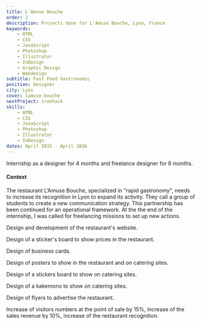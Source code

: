 ```yaml
---
title: L'Amuse Bouche
order: 2
description: Projects done for L'Amuse Bouche, Lyon, France
keywords:
    - HTML
    - CSS
    - JavaScript
    - Photoshop
    - Illustrator
    - InDesign
    - Graphic Design
    - Webdesign
subtitle: Fast Food Gastronomic
position: Designer
city: Lyon
cover: lamuse-bouche
nextProject: ironhack
skills:
    - HTML
    - CSS
    - JavaScript
    - Photoshop
    - Illustrator
    - InDesign
dates: April 2015 - April 2016
---
```


<Section title="Overview">
<Fade>

Internship as a designer for 4 months and freelance designer for 8 months.

</Fade>

<Fade>

#### Context

</Fade>
<Fade>

The restaurant L’Amuse Bouche, specialized in "rapid gastronomy", needs to increase its recognition in Lyon to expand its activity. They call a group of students to create a new communication strategy. This partnership has been continued for an operational framework. At the the end of the internship, I was called for freelancing missions to set up new actions.

</Fade>
</Section>

<Section title="Web Design" img="website-lab.png" alt="Website L'Amuse Bouche" url="http://www.l-ab.fr/">
<Fade>

Design and development of the restaurant's website.

</Fade>
</Section>

<Section title="Stickers" img="sticker-board-lab.jpg" alt="Stickers Board L'Amuse Bouche">
<Fade>

Design of a sticker's board to show prices in the restaurant.

</Fade>
</Section>

<Section title="Business Cards" img="business-cards-lab.png" alt="Business cards L'Amuse Bouche">
<Fade>

Design of business cards.

</Fade>
</Section>

<Section title="Posters" img="poster-lab.jpg" alt="Posters L'Amuse Bouche">
<Fade>

Design of posters to show in the restaurant and on catering sites.

</Fade>
</Section>

<Section title="Stickers" img="board-catering-lab.jpg" alt="Board catering L'Amuse Bouche">
<Fade>

Design of a stickers board to show on catering sites.

</Fade>
</Section>

<Section title="Kakemono" img="kakemono-lab.jpg" alt="Kakemono L'Amuse Bouche">
<Fade>

Design of a kakemono to show on catering sites.

</Fade>
</Section>

<Section title="Flyers" img="flyers-lab.png" alt="Flyers L'Amuse Bouche">
<Fade>

Design of flyers to advertise the restaurant.

</Fade>
</Section>

<Section title="Results">
<Fade>

Increase of visitors numbers at the point of sale by 15%, increase of the sales revenue by 10%, increase of the restaurant recognition.

</Fade>
</Section>
